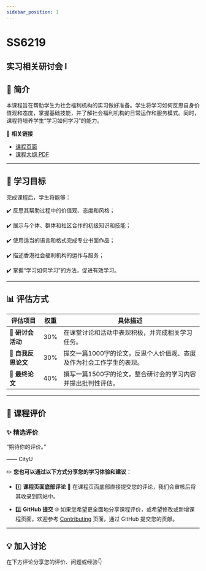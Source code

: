 ```yaml
---
sidebar_position: 1
---
```


# SS6219
## 实习相关研讨会 I

## **📘 简介**
本课程旨在帮助学生为社会福利机构的实习做好准备。学生将学习如何反思自身价值观和态度，掌握基础技能，并了解社会福利机构的日常运作和服务模式。同时，课程将培养学生“学习如何学习”的能力。

🔗 **相关链接**
- [课程页面](https://www.cityu.edu.hk/catalogue/pg/202526/course/SS6219.htm)
- [课程大纲 PDF](https://www.cityu.edu.hk/catalogue/pg/202526/course/SS6219.pdf)

---

## **🎯 学习目标**

完成课程后，学生将能够：

✔️ 反思其帮助过程中的价值观、态度和风格；

✔️ 展示与个体、群体和社区合作的初级知识和技能；

✔️ 使用适当的语言和格式完成专业书面作品；

✔️ 描述香港社会福利机构的运作与服务；

✔️ 掌握“学习如何学习”的方法，促进有效学习。

---

## **📊 评估方式**

| **评估项目**             | **权重** | **具体描述**                                                                                       |
|------------------------|---------|---------------------------------------------------------------------------------------------------|
| **💬 研讨会活动**         | 30%     | 在课堂讨论和活动中表现积极，并完成相关学习任务。                                                         |
| **📄 自我反思论文**       | 30%     | 提交一篇1000字的论文，反思个人价值观、态度及作为社会工作学生的表现。                                               |
| **📄 最终论文**          | 40%     | 撰写一篇1500字的论文，整合研讨会的学习内容并提出批判性评估。                                                     |

---

## **💬 课程评价**

### ✨ **精选评价**
<div className={commentStyles.commentBox}>
    <p className={commentStyles.commentText}>
        “期待你的评价。”
    </p>
    <p className={commentStyles.commentAuthor}>—— CityU</p>
</div>

✏️ **您也可以通过以下方式分享您的学习体验和建议：**

- 1️⃣ **课程页面底部评论**
💬 在课程页面底部直接提交您的评论，我们会审核后将其收录到网站中。

- 2️⃣ **GitHub 提交**
🌐 如果您希望更全面地分享课程评价，或希望修改或新增课程页面，欢迎参考 [Contributing](/contributing) 页面，通过 GitHub 提交您的贡献。

---

## **💡 加入讨论**

在下方评论分享您的评价、问题或经验👇
<Utterances />
